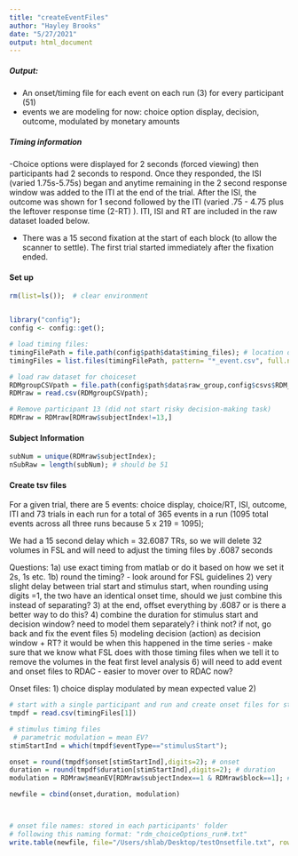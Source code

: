 ```yaml
---
title: "createEventFiles"
author: "Hayley Brooks"
date: "5/27/2021"
output: html_document
---
```

##### Output:
  - An onset/timing file for each event on each run (3) for every participant (51)
  - events we are modeling for now: choice option display, decision, outcome, modulated by monetary amounts

##### Timing information
-Choice options were displayed for 2 seconds (forced viewing) then participants had 2 seconds to respond. Once they responded, the ISI (varied 1.75s-5.75s) began and anytime remaining in the 2 second response window was added to the ITI at the end of the trial. After the ISI, the outcome was shown for 1 second followed by the ITI (varied .75 - 4.75 plus the leftover response time (2-RT) ). ITI, ISI and RT are included in the raw dataset loaded below.

- There was a 15 second fixation at the start of each block (to allow the scanner to settle). The first trial started immediately after the fixation ended.


#### Set up
```r
rm(list=ls());  # clear environment


library("config");
config <- config::get();

# load timing files:
timingFilePath = file.path(config$path$data$timing_files); # location of event files for each participant and each run
timingFiles = list.files(timingFilePath, pattern= "*_event.csv", full.names = T); # store names of files that we will need

# load raw dataset for choiceset
RDMgroupCSVpath = file.path(config$path$data$raw_group,config$csvs$RDM_group_raw_csv);
RDMraw = read.csv(RDMgroupCSVpath); 

# Remove participant 13 (did not start risky decision-making task)
RDMraw = RDMraw[RDMraw$subjectIndex!=13,]
```

#### Subject Information
```r
subNum = unique(RDMraw$subjectIndex);
nSubRaw = length(subNum); # should be 51

```

#### Create tsv files
For a given trial, there are 5 events: choice display, choice/RT, ISI, outcome, ITI and 73 trials in each run for a total of 365 events in a run (1095 total events across all three runs because 5 x 219 = 1095);

We had a 15 second delay which = 32.6087 TRs, so we will delete 32 volumes in FSL and will need to adjust the timing files by .6087 seconds

Questions:
1a) use exact timing from matlab or do it based on how we set it 2s, 1s etc.
1b) round the timing? - look around for FSL guidelines
2) very slight delay between trial start and stimulus start, when rounding using digits =1, the two have an identical onset time, should we just combine this instead of separating?
3) at the end, offset everything by .6087 or is there a better way to do this?
4) combine the duration for stimulus start and decision window? need to model them separately? i think not? if not, go back and fix the event files
5) modeling decision (action) as decision window + RT? it would be when this happened in the time series
- make sure that we know what FSL does with those timing files when we tell it to remove the volumes in the feat first level analysis
6) will need to add event and onset files to RDAC - easier to mover over to RDAC now?

Onset files:
1) choice display modulated by mean expected value
2) 

```r

# start with a single participant and run and create onset files for stimulus display
tmpdf = read.csv(timingFiles[1])

# stimulus timing files 
 # parametric modulation = mean EV?
stimStartInd = which(tmpdf$eventType=="stimulusStart");

onset = round(tmpdf$onset[stimStartInd],digits=2); # onset
duration = round(tmpdf$duration[stimStartInd],digits=2); # duration
modulation = RDMraw$meanEV[RDMraw$subjectIndex==1 & RDMraw$block==1]; # mean EV

newfile = cbind(onset,duration, modulation)



# onset file names: stored in each participants' folder
# following this naming format: "rdm_choiceOptions_run#.txt"
write.table(newfile, file="/Users/shlab/Desktop/testOnsetfile.txt", row.names = F, col.names = F, sep="\t")



```



